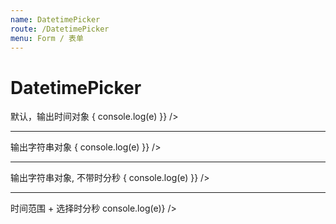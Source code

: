 ```yaml
---
name: DatetimePicker
route: /DatetimePicker
menu: Form / 表单
---
```



# DatetimePicker

<PropsTable of={DatetimePicker} />

<Playground>
  默认，输出时间对象
  <DatetimePicker
    onChange={e => {
      console.log(e)  
    }} />
  <hr/>
  输出字符串对象
  <DatetimePicker
    outputAsString={true}
    onChange={e => {
      console.log(e)  
    }} />
  <hr/>
  输出字符串对象, 不带时分秒
  <DatetimePicker
    outputAsString={true}
    needTime={false}
    onChange={e => {
      console.log(e)  
    }} />
  <hr/>
  时间范围 + 选择时分秒
  <DatetimePicker
    needTime={true}
    enableTime={true}
    mode="range"
    onChange={e => console.log(e)} />
</Playground>
